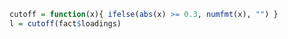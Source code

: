 ```r
cutoff = function(x){ ifelse(abs(x) >= 0.3, numfmt(x), "") }
l = cutoff(fact$loadings)
```
\begin{table}[ht]
\centering
\begin{threeparttable}[ht]
\caption{Ergebnisse der Faktoranalyse}
\label{table:1}
\begin{tabular}{rrrr}
\toprule
Aspekt & Faktor 1 & Faktor 2 & Faktor 3 \\
\midrule
1 & `r l[1,1]` & `r l[1,2]`& `r l[1,3]` \\
2 & `r l[2,1]` & `r l[2,2]`& `r l[2,3]` \\
3 & `r l[3,1]` & `r l[3,2]`& `r l[3,3]` \\
4 & `r l[4,1]` & `r l[4,2]`& `r l[4,3]` \\
5 & `r l[5,1]` & `r l[5,2]`& `r l[5,3]` \\
6 & `r l[6,1]` & `r l[6,2]`& `r l[6,3]` \\
7 & `r l[7,1]` & `r l[7,2]`& `r l[7,3]` \\
8 & `r l[8,1]` & `r l[8,2]`& `r l[8,3]` \\
9 & `r l[9,1]` & `r l[9,2]`& `r l[9,3]` \\
10 & `r l[10,1]` & `r l[10,2]`& `r l[10,3]` \\
11 & `r l[11,1]` & `r l[11,2]`& `r l[11,3]` \\
12 & `r l[12,1]` & `r l[12,2]`& `r l[12,3]` \\
\midrule
Anteil a. d. Gesamtvarianz  & 
`r fact$Vaccounted[2,1]` & 
`r fact$Vaccounted[2,2]` & 
`r fact$Vaccounted[2,3]` \\
\bottomrule
\end{tabular}
\begin{tablenotes}
\item Schätzungsverfahren: Minimum Residual
\item Rotationsverfahren: Oblimin
\item Ladungen $< 0.3$ zur besseren Lesbarkeit ausgelassen  
\end{tablenotes}
\end{threeparttable}
\end{table}